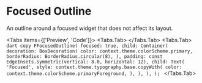 
# Focused Outline

An outline around a focused widget that does not affect its layout.

<LinkBadgeGroup>
    <LinkBadge label="API Reference" href="https://pub.dev/documentation/forui/latest/forui.foundation/FFocusedOutline-class.html"/>
</LinkBadgeGroup>

<Tabs items={['Preview', 'Code']}>
  <Tabs.Tab>
    <Widget name='focused-outline' query={{}} height={300}/>
  </Tabs.Tab>
  <Tabs.Tab>
    ```dart copy
    FFocusedOutline(
      focused: true,
      child: Container(
        decoration: BoxDecoration(
          color: context.theme.colorScheme.primary,
          borderRadius: BorderRadius.circular(8),
        ),
        padding: const EdgeInsets.symmetric(vertical: 8.0, horizontal: 12),
        child: Text(
          'Focused',
          style: context.theme.typography.base.copyWith(
            color: context.theme.colorScheme.primaryForeground,
          ),
        ),
      ),
    );
    ```
  </Tabs.Tab>
</Tabs>